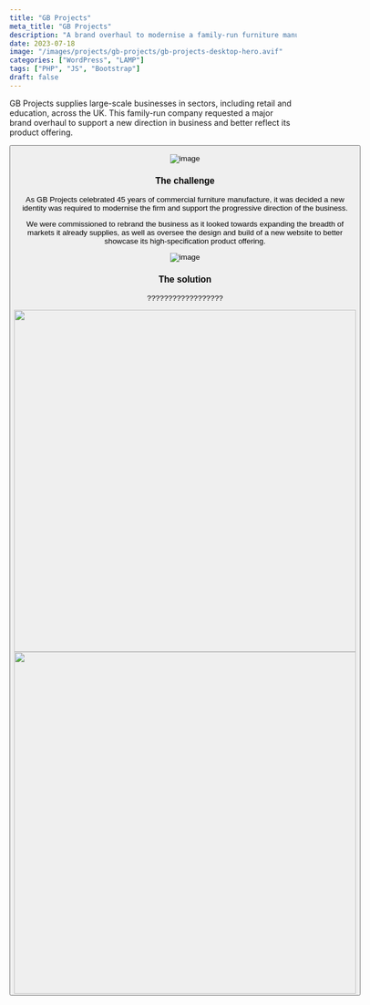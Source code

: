 ```yaml
---
title: "GB Projects"
meta_title: "GB Projects"
description: "A brand overhaul to modernise a family-run furniture manufacturer."
date: 2023-07-18
image: "/images/projects/gb-projects/gb-projects-desktop-hero.avif"
categories: ["WordPress", "LAMP"]
tags: ["PHP", "JS", "Bootstrap"]
draft: false
---
```


GB Projects supplies large-scale businesses in sectors, including retail and education, across the UK.  This family-run company requested a major brand overhaul to support a new direction in business and better reflect its product offering.

<Button label="Visit the website" link="https://www.gbprojects.co.uk/" style="solid"/>

![image](/images/projects/gb-projects/gb-projects-website-shot-2.avif)

### The challenge

As GB Projects celebrated 45 years of commercial furniture manufacture, it was decided a new identity was required to modernise the firm and support the progressive direction of the business.

We were commissioned to rebrand the business as it looked towards expanding the breadth of markets it already supplies, as well as oversee the design and build of a new website to better showcase its high-specification product offering.

![image](/images/projects/gb-projects/gb-projects-website-shot-1.avif)

### The solution

??????????????????

<div class="content-images-grid-2">
    <img src="/images/projects/gb-projects/gb-projects-full-webpage-1.avif" width="600"/>
    <img src="/images/projects/gb-projects/gb-projects-full-webpage-2.avif" width="600"/>
</div>